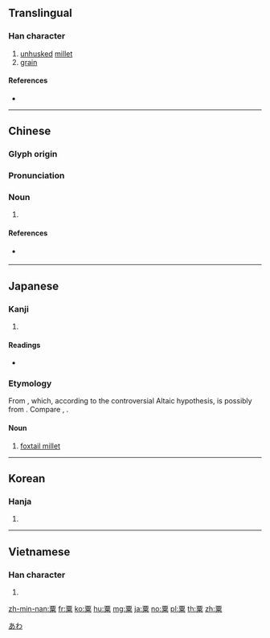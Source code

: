 {{character info/new}}
{{also|栗}}
==Translingual==

===Han character===
{{Han char|rn=119|rad=米|as=06|sn=12|four=10904|canj=MWFD|ids=⿱覀米}}

# [[unhusked]] [[millet]]
# [[grain]]

====References====
* {{Han ref|kx=0908.140|dkj=26922|dj=1334.150|hdz=53146.170|uh=7C9F|ud=31903|bh=B5AF|bd=46511}}

----

==Chinese==
{{zh-forms}}

===Glyph origin===
{{Han etym}}

===Pronunciation===
{{zh-pron
|m=sù
|c=suk1
|h=
|mn=siok/qz:chhiak/tw,xm,zz:chhek
|mn_note=siok - literary; chhiak/chhek - vernacular
|w=
|mc=y
|oc=y
|ma=|ma2=
|cat=n
}}

===Noun===
{{zh-noun}}

# {{rfdef|lang=zh}}

====References====
* {{qualifier|Min Nan}} {{thcwd|8851}}

----

==Japanese==

===Kanji===
{{ja-kanji|grade=|rs=米06}}

# {{defn|lang=ja|sort=米06}}

====Readings====
* {{ja-readings|goon=[[そく]] (soku)|kanon=[[しょく]] (shoku)|kanyoon=[[ぞく]] (zoku)|kun=[[あわ]] (awa), [[もみ]] (momi)|nanori=}}

===Etymology===
{{ja-kanjitab|あわ|yomi=k}}
From {{inh|ja|jpx-pro|*àpá||millet}}, which, according to the controversial Altaic hypothesis, is possibly from {{der|ja|tut-pro|*àrp`á||barley, millet}}. Compare {{cog|tr|arpa||barley}}, {{cog|mn|арвай||barley}}.

====Noun====
{{ja-noun|あわ|アワ}}

# [[foxtail millet]]

[[Category:ja:Grains|あわ]]

----

==Korean==

===Hanja===
{{ko-hanja|hangeul=속|eumhun=|rv=sok|mr=sok|y=sok}}

# {{defn|lang=ko|sort=米06}}

----

==Vietnamese==

===Han character===
{{vi-hantu|[[thóc]], [[túc]]|rs=米06}}

# {{defn|lang=vi|sort=米06}}

[[zh-min-nan:粟]]
[[fr:粟]]
[[ko:粟]]
[[hu:粟]]
[[mg:粟]]
[[ja:粟]]
[[no:粟]]
[[pl:粟]]
[[th:粟]]
[[zh:粟]]